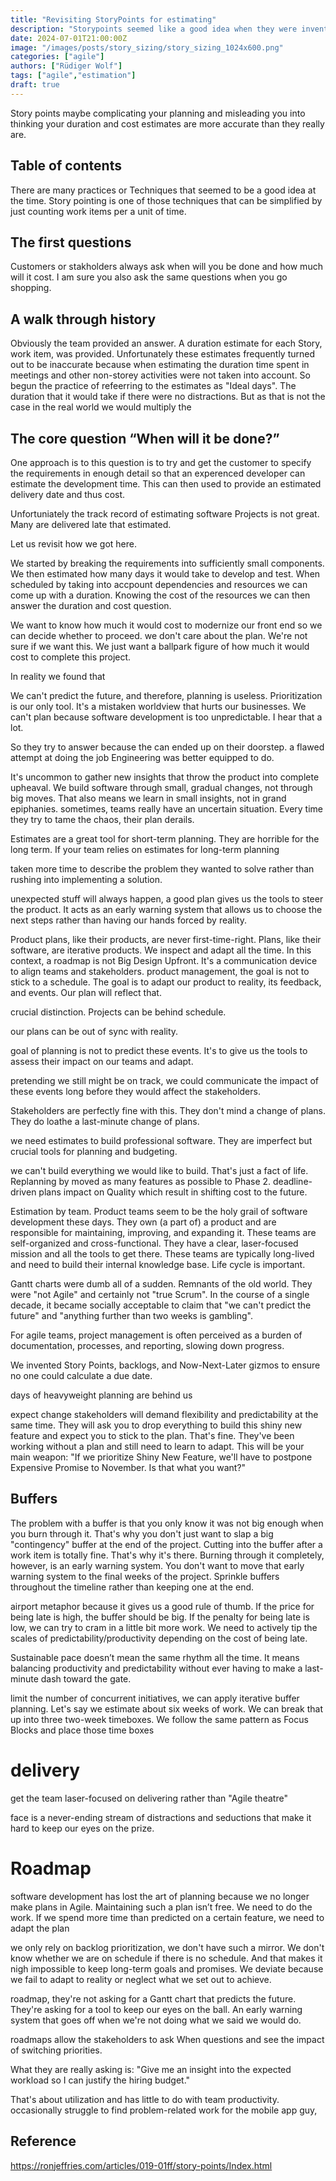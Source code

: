 ```yaml
---
title: "Revisiting StoryPoints for estimating"
description: "Storypoints seemed like a good idea when they were invented. In hindsite we now know better."
date: 2024-07-01T21:00:00Z
image: "/images/posts/story_sizing/story_sizing_1024x600.png"
categories: ["agile"]
authors: ["Rüdiger Wolf"]
tags: ["agile","estimation"]
draft: true
---
```


Story points maybe complicating your planning and misleading you into thinking your duration and cost estimates are more accurate than they really are.


## Table of contents

There are many practices or Techniques that seemed to be a good idea at the time. Story pointing is one of those techniques that can be simplified by just counting work items per a unit of time.

## The first questions

Customers or stakholders always ask when will you be done and how much will it cost. 
I am sure you also ask the same questions when you go shopping.

## A walk through history

Obviously the team provided an answer. A duration estimate for each Story, work item, was provided. Unfortunately these estimates frequently turned out to be inaccurate because when estimating the duration time spent in meetings and other non-storey activities were not taken into account. So begun the practice of refeerring to the estimates as "Ideal days".  The duration that it would take if there were no distractions. But as that is not the case in the real world we would multiply the 


## The core question “When will it be done?”

One approach is to this question is to try and get the customer to specify the requirements in enough detail so that an experenced developer can estimate the development time.
This can then used to provide an estimated delivery date and thus cost.

Unfortuniately the track record of estimating software Projects is not great. Many are delivered late that estimated.

Let us revisit how we got here.

We started by breaking the requirements into sufficiently small components. We then estimated how many days it would take to develop and test. When scheduled by taking into accpount dependencies and resources we can come up with a duration.  Knowing the cost of the resources we can then answer the duration and cost question.

We want to know how much it would cost to modernize our front end so we can decide whether to proceed.
we don't care about the plan. We're not sure if we want this. We just want a ballpark figure of how much it would cost to complete this project.


In reality we found that 

We can't predict the future, and therefore, planning is useless. Prioritization is our only tool.
It's a mistaken worldview that hurts our businesses.
We can't plan because software development is too unpredictable. I hear that a lot.

So they try to answer because the can ended up on their doorstep.
a flawed attempt at doing the job Engineering was better equipped to do.

It's uncommon to gather new insights that throw the product into complete upheaval. We build software through small, gradual changes, not through big moves. That also means we learn in small insights, not in grand epiphanies.
sometimes, teams really have an uncertain situation. Every time they try to tame the chaos, their plan derails.

Estimates are a great tool for short-term planning. They are horrible for the long term. If your team relies on estimates for long-term planning

 taken more time to describe the problem they wanted to solve rather than rushing into implementing a solution.

 unexpected stuff will always happen, a good plan gives us the tools to steer the product. It acts as an early warning system that allows us to choose the next steps rather than having our hands forced by reality.

 Product plans, like their products, are never first-time-right. Plans, like their software, are iterative products. We inspect and adapt all the time. In this context, a roadmap is not Big Design Upfront. It's a communication device to align teams and stakeholders. product management, the goal is not to stick to a schedule. The goal is to adapt our product to reality, its feedback, and events. Our plan will reflect that.

 crucial distinction. Projects can be behind schedule.

 our plans can be out of sync with reality.

 goal of planning is not to predict these events. It's to give us the tools to assess their impact on our teams and adapt.

  pretending we still might be on track, we could communicate the impact of these events long before they would affect the stakeholders.

  Stakeholders are perfectly fine with this. They don't mind a change of plans. They do loathe a last-minute change of plans.

  we need estimates to build professional software. They are imperfect but crucial tools for planning and budgeting.

we can't build everything we would like to build. That's just a fact of life.
Replanning by moved as many features as possible to Phase 2.
deadline-driven plans impact on Quality which result in shifting cost to the future.

Estimation by team.
Product teams seem to be the holy grail of software development these days. They own (a part of) a product and are responsible for maintaining, improving, and expanding it. These teams are self-organized and cross-functional. They have a clear, laser-focused mission and all the tools to get there. These teams are typically long-lived and need to build their internal knowledge base.
Life cycle is important.

Gantt charts were dumb all of a sudden. Remnants of the old world. They were "not Agile" and certainly not "true Scrum". In the course of a single decade, it became socially acceptable to claim that "we can't predict the future" and "anything further than two weeks is gambling".

For agile teams, project management is often perceived as a burden of documentation, processes, and reporting, slowing down progress.

We invented Story Points, backlogs, and Now-Next-Later gizmos to ensure no one could calculate a due date.

days of heavyweight planning are behind us

expect change
stakeholders will demand flexibility and predictability at the same time. They will ask you to drop everything to build this shiny new feature and expect you to stick to the plan. That's fine. They've been working without a plan and still need to learn to adapt. This will be your main weapon: "If we prioritize Shiny New Feature, we'll have to postpone Expensive Promise to November. Is that what you want?"



## Buffers

The problem with a buffer is that you only know it was not big enough when you burn
through it. That's why you don't just want to slap a big "contingency" buffer at the end
of the project. Cutting into the buffer after a work item is totally fine. That's why it's
there. Burning through it completely, however, is an early warning system. You don't
want to move that early warning system to the final weeks of the project.
Sprinkle buffers throughout the timeline rather than keeping one at the end.

airport metaphor because it gives us a good rule of thumb.
If the price for being late is high, the buffer should be big.
If the penalty for being late is low, we can try to cram in a little bit more work.
We need to actively tip the scales of predictability/productivity depending on the cost of being late.

Sustainable pace doesn’t mean the same rhythm all the time. It means balancing productivity and predictability without ever having to make a last-minute dash toward the gate.

limit the number of concurrent initiatives, we can apply iterative buffer planning. Let's say we estimate about six weeks of work. We can break that up into three two-week timeboxes. We follow the same pattern as Focus Blocks and place those time boxes




# delivery

get the team laser-focused on delivering rather than "Agile theatre"

face is a never-ending stream of distractions and seductions that make it hard to keep our eyes on the prize. 



# Roadmap

software development has lost the art of planning because we no longer make plans in Agile.
Maintaining such a plan isn’t free. We need to do the work. If we spend more time than predicted on a certain feature, we need to adapt the plan

we only rely on backlog prioritization, we don't have such a mirror. We don't know whether we are on schedule if there is no schedule. And that makes it nigh impossible to keep long-term goals and promises.
We deviate because we fail to adapt to reality or neglect what we set out to achieve. 

roadmap, they're not asking for a Gantt chart that predicts the future. They're asking for a tool to keep our eyes on the ball. An early warning system that goes off when we're not doing what we said we would do.

roadmaps allow the stakeholders to ask When questions and see the impact of switching priorities.

What they are really asking is: "Give me an insight into the expected workload so I can justify the hiring budget."

That's about utilization and has little to do with team productivity. 
occasionally struggle to find problem-related work for the mobile app guy,







## Reference

https://ronjeffries.com/articles/019-01ff/story-points/Index.html

